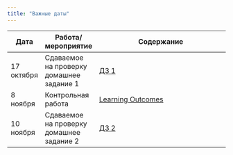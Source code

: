 ```yaml
---
title: "Важные даты"
---
```

 
Дата | Работа/мероприятие  | Содержание
-------- | -------- | --------------------------------------------------------
17 октября | Сдаваемое на проверку домашнее задание 1 | <a href="reg_hw1.pdf" title=>ДЗ 1</a>
8 ноября | Контрольная работа | <a href="reg_LO_midterm.pdf" title=>Learning Outcomes</a>
10 ноября | Сдаваемое на проверку домашнее задание 2 | <a href="reg_hw2.pdf" title=>ДЗ 2</a>

